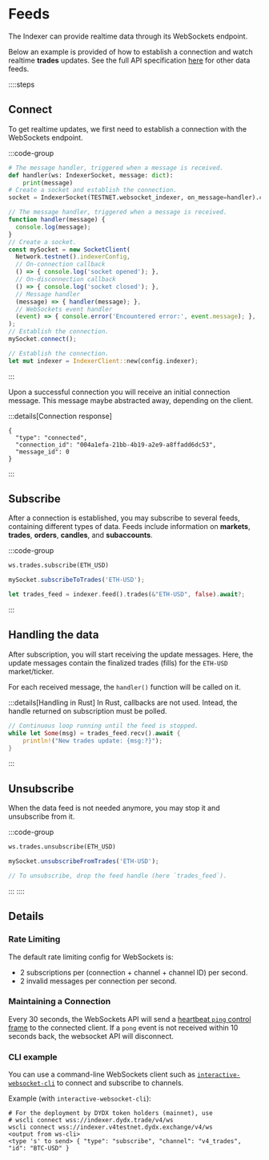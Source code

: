 # Feeds

The Indexer can provide realtime data through its WebSockets endpoint.

Below an example is provided of how to establish a connection and watch realtime **trades** updates. See the full API specification [here](/indexer-client/websockets) for other data feeds.

::::steps

## Connect

To get realtime updates, we first need to establish a connection with the WebSockets endpoint.

:::code-group

```python [Python]
# The message handler, triggered when a message is received.
def handler(ws: IndexerSocket, message: dict):
    print(message)
# Create a socket and establish the connection.
socket = IndexerSocket(TESTNET.websocket_indexer, on_message=handler).connect()
```

```typescript [TypeScript]
// The message handler, triggered when a message is received.
function handler(message) {
  console.log(message);
}
// Create a socket.
const mySocket = new SocketClient(
  Network.testnet().indexerConfig,
  // On-connection callback
  () => { console.log('socket opened'); },
  // On-disconnection callback
  () => { console.log('socket closed'); },
  // Message handler
  (message) => { handler(message); },
  // WebSockets event handler
  (event) => { console.error('Encountered error:', event.message); },
);
// Establish the connection.
mySocket.connect();
```

```rust [Rust]
// Establish the connection.
let mut indexer = IndexerClient::new(config.indexer);
```

:::


Upon a successful connection you will receive an initial connection message.
This message maybe abstracted away, depending on the client.

:::details[Connection response]
```tsx
{
  "type": "connected",
  "connection_id": "004a1efa-21bb-4b19-a2e9-a8ffadd6dc53",
  "message_id": 0
}
```
:::

## Subscribe

After a connection is established, you may subscribe to several feeds, containing different types of data.
Feeds include information on __markets__, __trades__, __orders__, __candles__, and __subaccounts__.

:::code-group

```python [Python]
ws.trades.subscribe(ETH_USD)
```

```typescript [TypeScript]
mySocket.subscribeToTrades('ETH-USD');
```

```rust [Rust]
let trades_feed = indexer.feed().trades(&"ETH-USD", false).await?;
```
:::

## Handling the data

After subscription, you will start receiving the update messages.
Here, the update messages contain the finalized trades (fills) for the `ETH-USD` market/ticker.

For each received message, the `handler()` function will be called on it.

:::details[Handling in Rust]
In Rust, callbacks are not used. Intead, the handle returned on subscription must be polled.

```rust [Rust]
// Continuous loop running until the feed is stopped.
while let Some(msg) = trades_feed.recv().await {
    println!("New trades update: {msg:?}");
}
```
:::

## Unsubscribe

When the data feed is not needed anymore, you may stop it and unsubscribe from it.

:::code-group

```python [Python]
ws.trades.unsubscribe(ETH_USD)
```

```typescript [TypeScript]
mySocket.unsubscribeFromTrades('ETH-USD');
```

```rust [Rust]
// To unsubscribe, drop the feed handle (here `trades_feed`).
```

:::
::::

## Details

### Rate Limiting

The default rate limiting config for WebSockets is:
- 2 subscriptions per (connection + channel + channel ID) per second.
- 2 invalid messages per connection per second.

### Maintaining a Connection

Every 30 seconds, the WebSockets API will send a [heartbeat `ping` control frame](https://developer.mozilla.org/en-US/docs/Web/API/WebSockets_API/Writing_WebSocket_servers#pings_and_pongs_the_heartbeat_of_websockets) to the connected client.
If a `pong` event is not received within 10 seconds back, the websocket API will disconnect.

### CLI example

You can use a command-line WebSockets client such as [`interactive-websocket-cli`](https://www.npmjs.com/package/interactive-websocket-cli) to connect and subscribe to channels.

Example (with `interactive-websocket-cli`):

```tsx
# For the deployment by DYDX token holders (mainnet), use
# wscli connect wss://indexer.dydx.trade/v4/ws
wscli connect wss://indexer.v4testnet.dydx.exchange/v4/ws
<output from ws-cli>
<type 's' to send> { "type": "subscribe", "channel": "v4_trades", "id": "BTC-USD" }
```

